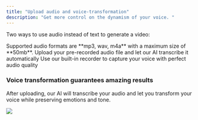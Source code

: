 ```yaml
---
title: "Upload audio and voice-transformation"
description: "Get more control on the dynamism of your voice. "
---
```


Two ways to use audio instead of text to generate a video:

<Warning>
  Supported audio formats are **mp3, wav, m4a** with a maximum size of **50mb**.
</Warning>

<CardGroup cols="2">
  <Card title="Upload audio file" icon="upload" style={{width: "200px"}}>
    Upload your pre-recorded audio file and let our AI transcribe it automatically
  </Card>
  <Card title="Record on Argil" icon="microphone" style={{width: "200px"}}>
    Use our built-in recorder to capture your voice with perfect audio quality
  </Card>
</CardGroup>

### Voice transformation guarantees amazing results

<Tip>
  After uploading, our AI will transcribe your audio and let you transform your voice while preserving emotions and tone.
</Tip>

![](/Captured’écran2025-01-02à23.42.08.png)
